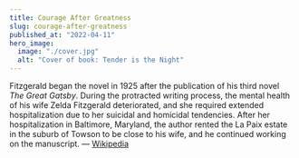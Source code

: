 ```yaml
---
title: Courage After Greatness
slug: courage-after-greatness
published_at: "2022-04-11"
hero_image:
  image: "./cover.jpg"
  alt: "Cover of book: Tender is the Night"
---
```


Fitzgerald began the novel in 1925 after the publication of his third novel
_The Great Gatsby_. During the protracted writing process, the mental health of
his wife Zelda Fitzgerald deteriorated, and she required extended
hospitalization due to her suicidal and homicidal tendencies. After her
hospitalization in Baltimore, Maryland, the author rented the La Paix estate
in the suburb of Towson to be close to his wife, and he continued working on
the manuscript. — [Wikipedia](https://en.wikipedia.org/wiki/Tender_Is_the_Night)
